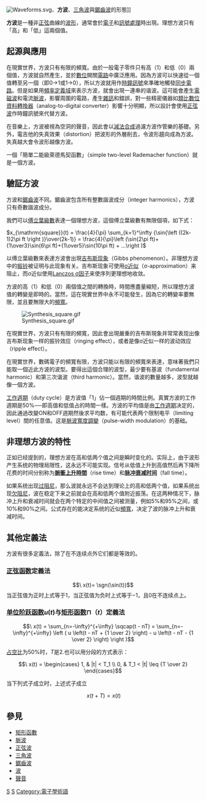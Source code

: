 {{Unreferenced|time=2022-04-01T19:42:42+00:00}}
{{NoteTA|1=zh:傅里叶; zh-hans:傅里叶; zh-hant:傅立葉;}}
[[File:Waveforms.svg|thumb]]、'''方波'''、[[三角波|三角波]]與[[鋸齒波|鋸齒波]]的形態]]

'''方波'''是一種非[[正弦|正弦]]曲線的[[波形|波形]]，通常會於[[電子|電子]]和[[訊號處理|訊號處理]]時出現。理想方波只有「高」和「低」這兩個值。

== 起源與應用 ==

在現實世界，方波只有有限的頻寬。由於一般電子零件只有高（1）和低（0）兩個值，方波就自然產生，並於[[數位|數位]]開關[[電路|電路]]中廣泛應用。因為方波可以快速從一個值轉至另一個（即0→1或1→0），所以方波就用作[[定時器訊號|時鐘訊號]]來準確地觸發[[同步電路|同步電路]]。但是如果用[[頻率|頻率]][[定義域|定義域]]來表示方波，就會出現一連串的谐波。這可能會產生[[電磁波|電磁波]]和電流[[脈波|脈波]]，影響周圍的電路，產生[[雜訊_(通訊學)|雜訊]]和錯誤，對一些精密儀器如[[類比數位資料轉換器|類比數位資料轉換器]]（analog-to-digital converter）影響十分明顯，所以設計會使用[[正弦波|正弦波]]作時鐘訊號來代替方波。

在音樂上，方波被視為空洞的聲音，因此會以[[減法合成|減法合成]]過濾方波作管樂的基礎。另外，電吉他的失真效果（distortion）把波形的外層削去，令波形趨向成為方波。失真越大會令波形越像方波。

一個「簡單二能級萊德馬契函數」（simple two-level Rademacher function）就是一個方波。

== 驗証方波 ==

方波和[[鋸齒波|鋸齒波]]不同。鋸齒波包含所有整數諧波成分（integer harmonics），方波只有奇數諧波成分。

我們可以[[傅立葉級數|傅立葉級數]]表達一個理想方波，這個傅立葉級數有無限個項，如下式：

<math> x_{\mathrm{square}}(t) = \frac{4}{\pi} \sum_{k=1}^\infty {\sin{\left ((2k-1)2\pi ft \right )}\over(2k-1)} = \frac{4}{\pi}\left (\sin(2\pi ft)+{1\over3}\sin(6\pi ft)+{1\over5}\sin(10\pi ft) + ...\right )</math>

以傅立葉級數來表達方波會出現[[吉布斯现象|吉布斯现象]]（Gibbs phenomenon）。非理想方波中的[[振铃|振铃]]被证明与此现象有关。吉布斯现象可使用[[σ近似|σ近似]]（σ-approximation）来阻止，而σ近似使用[[Lanczos_σ因子|Lanczos σ因子]]来使序列更理想地收敛。

方波的高（1）和低（0）兩個值之間的轉換時，時間應盡量縮短，所以理想方波值的轉變是即時的。當然，這在現實世界中永不可能發生，因為它的轉變率要無限，並且要無限大的[[頻寬|頻寬]]。

[[File:Synthesis_square.gif|thumb]]

在現實世界，方波只有有限的頻寬，因此會出現嚴重的吉布斯現象并常常表现出像吉布斯现象一样的振铃效应（ringing effect），或者是像σ近似一样的波动效应（ripple effect）。

在現實世界，數碼電子的頻寬有限，方波只能以有限的頻寬來表達，意味著我們只能取一個近此方波的波型。要得出這個合理的波型，最少要有基波（fundamental harmonic）和第三次谐波（third harmonic）。當然，谐波的數量越多，波型就越像一個方波。

[[工作週期|工作週期]]（duty cycle）是方波值「1」佔一個週期的時間比例。真實方波的工作週期是50%──即高值和低值占的時間一樣。方波的平均值是由[[工作週期|工作週期]]决定的，因此通過改變ON和OFF週期然後求平均数，有可能代表两个限制电平（limiting level）間的任意值。这是[[脈波寬度調變|脈波寬度調變]]（pulse-width modulation）的基础。

{{Listen|filename=Square wave 1000.ogg|title=方波试听1|description=5秒方波，1 kHz|format=[[Ogg|Ogg]]}}
{{Listen|filename=Square wave 3500.ogg|title=试听2|description=5秒方波，3.5 kHz|format=[[Ogg|Ogg]]}}

== 非理想方波的特性 ==

正如已经提到的，理想方波在高和低两个值之间是瞬时变化的。实际上，由于波形产生系统的物理局限性，这永远不可能实现。信号从低值上升到高值然后再下降所花费的时间分别称为'''[[上昇時間|脈衝上升時間]]'''（rise time）和'''[[下降时间|脉冲衰减时间]]'''（fall time）。

如果系统出现[[阻尼|过阻尼]]，那么波就永远不会达到理论上的高和低两个值，如果系统出现[[阻尼|欠阻尼]]，波在稳定下来之前就会在高和低两个值附近振荡。在这两种情况下，脉冲上升和衰减时间就会在两个特定的中间值之间被测量，例如5%和95%之间，或10%和90%之间。公式存在的能决定系统的近似[[頻寬|頻寬]]，决定了波的脉冲上升和衰减时间。

== 其他定義法 ==

方波有很多定義法，除了在不连续点外它们都是等效的。

=== [[正弦函数|正弦函数]]定義法 ===

:<math>
\ x(t)= \sgn(\sin(t))
</math>
当正弦值为正时上式等于1，当正弦值为负时上式等于−1，且0在不连续点上。

=== [[单位阶跃函数|单位阶跃函数]]''u''(''t'')与[[矩形函数|矩形函数]]⊓（''t''）定義法 ===

:<math>
\ x(t) = \sum_{n=-\infty}^{+\infty} \sqcap(t - nT) = \sum_{n=-\infty}^{+\infty} \left ( u \left(t - nT + {1 \over 2} \right) - u \left(t - nT - {1 \over 2} \right) \right )
</math>

[[占空比|占空比]]为50%时，''T''是2.也可以用分段的方式表示：

:<math>
\ x(t) = \begin{cases} 1, & |t| < T_1 \\ 0, & T_1 < |t| \leq {T \over 2} \end{cases}
</math>

当下列式子成立时，上述式子成立

:<math>
\ x(t + T) = x(t)
</math>

== 參見 ==

* [[矩形函數|矩形函數]]
* [[脈波|脈波]]
* [[正弦波|正弦波]]
* [[三角波|三角波]]
* [[鋸齒波|鋸齒波]]
* [[波|波]]
* [[聲音|聲音]]

[[Category:信号处理|S]]
[[Category:傅里叶级数|S]]
[[Category:電子學術語|Category:電子學術語]]